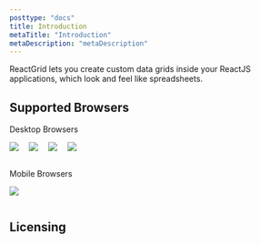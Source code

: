 ```yaml
---
posttype: "docs"
title: Introduction
metaTitle: "Introduction"
metaDescription: "metaDescription"
---
```


ReactGrid lets you create custom data grids inside your ReactJS applications, which look and feel like spreadsheets.

## Supported Browsers

Desktop Browsers

<div style="padding-bottom: 1em; margin-bottom: 5px;">
  <img src="chrome.svg" style="max-width: 4em;" />
  <img src="firefox.svg" style="max-width: 4em; margin-left: 1em;" />
  <img src="edge.svg" style="max-width: 4em; margin-left: 1em;" />
  <img src="internet-explorer.svg" style="max-width: 4em; margin: 0 1em;" />
</div>

Mobile Browsers

<div style="padding-bottom: 1em; margin-bottom: 5px;">
  <img src="chrome.svg" style="max-width: 4em;" />
</div>

## Licensing
